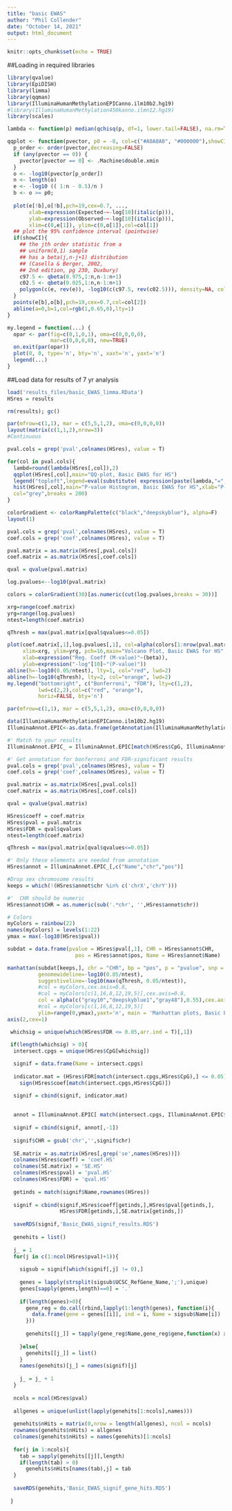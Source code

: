 ```yaml
---
title: "basic EWAS"
author: "Phil Collender"
date: "October 14, 2021"
output: html_document
---
```


```r
knitr::opts_chunk$set(echo = TRUE)
```

##Loading in required libraries

```r
library(qvalue)
library(EpiDISH)
library(limma)
library(qqman)
library(IlluminaHumanMethylationEPICanno.ilm10b2.hg19)
#library(IlluminaHumanMethylation450kanno.ilmn12.hg19)
library(scales)

lambda <- function(p) median(qchisq(p, df=1, lower.tail=FALSE), na.rm=TRUE) / qchisq(0.5, df=1) 

qqplot <- function(pvector, p0 = -8, col=c("#A0A0A0", "#000000"),showCI = T, ...) {
  p_order <- order(pvector,decreasing=FALSE)
  if (any(pvector == 0)) {
    pvector[pvector == 0] <- .Machine$double.xmin
  }
  o <- -log10(pvector[p_order])
  n <- length(o)
  e <- -log10 (( 1:n - 0.5)/n )
  b <- o >= p0;
  
  plot(e[!b],o[!b],pch=19,cex=0.7, ...,
       xlab=expression(Expected~~-log[10](italic(p))),
       ylab=expression(Observed~~-log[10](italic(p))),
       xlim=c(0,e[1]), ylim=c(0,o[1]),col=col[1])
  ## plot the 95% confidence interval (pointwise)
  if(showCI){
    ## the jth order statistic from a
    ## uniform(0,1) sample
    ## has a beta(j,n-j+1) distribution
    ## (Casella & Berger, 2002,
    ## 2nd edition, pg 230, Duxbury)
    c97.5 <- qbeta(0.975,1:n,n-1:n+1)
    c02.5 <- qbeta(0.025,1:n,n-1:n+1)
    polygon(c(e, rev(e)), -log10(c(c97.5, rev(c02.5))), density=NA, col="gray90")
  }
  points(e[b],o[b],pch=19,cex=0.7,col=col[2])
  abline(a=0,b=1,col=rgb(1,0.65,0),lty=1)
}

my.legend = function(...) {
  opar <- par(fig=c(0,1,0,1), oma=c(0,0,0,0),
              mar=c(0,0,0,0), new=TRUE)
  on.exit(par(opar))
  plot(0, 0, type='n', bty='n', xaxt='n', yaxt='n')
  legend(...)
}

```

##Load data for results of 7 yr analysis

```r
load('results_files/basic_EWAS_limma.RData')
HSres = results

rm(results); gc()
```


```r
par(mfrow=c(1,1), mar = c(5,5,1,2), oma=c(0,0,0,0))
layout(matrix(c(1,1,2),nrow=3))
#Continuous

pval.cols = grep('pval',colnames(HSres), value = T)

for(col in pval.cols){
  lambd=round(lambda(HSres[,col]),2)
  qqplot(HSres[,col],main="QQ-plot, Basic EWAS for HS")
  legend("topleft",legend=eval(substitute( expression(paste(lambda,"=",lambd)),list(lambd=lambd))),bty="n")
  hist(HSres[,col],main="P-value Histogram, Basic EWAS for HS",xlab="P-value",   
  col="grey",breaks = 200)
}

```

```r
colorGradient <- colorRampPalette(c("black","deepskyblue"), alpha=F)
layout(1)

pval.cols = grep('pval',colnames(HSres), value = T)
coef.cols = grep('coef',colnames(HSres), value = T)

pval.matrix = as.matrix(HSres[,pval.cols])
coef.matrix = as.matrix(HSres[,coef.cols])

qval = qvalue(pval.matrix)

log.pvalues<--log10(pval.matrix)

colors = colorGradient(30)[as.numeric(cut(log.pvalues,breaks = 30))]

xrg=range(coef.matrix)
yrg=range(log.pvalues)
ntest=length(coef.matrix)

qThresh = max(pval.matrix[qval$qvalues<=0.05])

plot(coef.matrix[,1],log.pvalues[,1], col=alpha(colors[1:nrow(pval.matrix)],0.60),
     xlim=xrg, ylim=yrg, pch=16,main="Volcano Plot, Basic EWAS for HS",
     xlab=expression("Reg. Coeff (M-value)"~(beta)), 
     ylab=expression("-log"[10]~"(P-value)"))
abline(h=-log10(0.05/ntest), lty=1, col="red", lwd=2)
abline(h=-log10(qThresh), lty=2, col="orange", lwd=2)
my.legend("bottomright", c("Bonferroni", "FDR"), lty=c(1,2),
          lwd=c(2,2),col=c("red", "orange"),
          horiz=FALSE, bty='n')

```

```r
par(mfrow=c(1,1), mar = c(5,5,1,2), oma=c(0,0,0,0))

data(IlluminaHumanMethylationEPICanno.ilm10b2.hg19)
IlluminaAnnot.EPIC<-as.data.frame(getAnnotation(IlluminaHumanMethylationEPICanno.ilm10b2.hg19))[,c("Name","UCSC_RefGene_Name","chr","pos","Relation_to_Island","DMR")]

#' Match to your results
IlluminaAnnot.EPIC_ = IlluminaAnnot.EPIC[match(HSres$CpG, IlluminaAnnot.EPIC$Name),]

#' Get annotation for bonferroni and FDR-significant results
pval.cols = grep('pval',colnames(HSres), value = T)
coef.cols = grep('coef',colnames(HSres), value = T)

pval.matrix = as.matrix(HSres[,pval.cols])
coef.matrix = as.matrix(HSres[,coef.cols])

qval = qvalue(pval.matrix)

HSres$coeff = coef.matrix
HSres$pval = pval.matrix
HSres$FDR = qval$qvalues
ntest=length(coef.matrix)

qThresh = max(pval.matrix[qval$qvalues<=0.05])

#' Only these elements are needed from annotation
HSres$annot = IlluminaAnnot.EPIC_[,c("Name","chr","pos")]

#Drop sex chromosome results
keeps = which(!(HSres$annot$chr %in% c('chrX','chrY')))

#'  CHR should be numeric
HSres$annot$CHR = as.numeric(sub('.*chr', '',HSres$annot$chr))

# Colors
myColors = rainbow(22)
names(myColors) = levels(1:22)
ymax = max(-log10(HSres$pval))

subdat = data.frame(pvalue = HSres$pval[,1], CHR = HSres$annot$CHR,
                      pos = HSres$annot$pos, Name = HSres$annot$Name)

manhattan(subdat[keeps,], chr = "CHR", bp = "pos", p = "pvalue", snp = "Name",
          genomewideline=-log10(0.05/ntest),
          suggestiveline=-log10(max(qThresh, 0.05/ntest)),
          #col = myColors,cex.axis=0.8,
          #col = myColors[c(1,16,8,12,19,5)],cex.axis=0.8,
          col = alpha(c("gray10","deepskyblue1","gray48"),0.55),cex.axis=0.80,
          #col = myColors[c(1,16,8,12,19,5)]
          ylim=range(0,ymax),yaxt='n', main = 'Manhattan plots, Basic EWAS for HS')
axis(2,cex=1)

```


```r
 whichsig = unique(which(HSres$FDR <= 0.05,arr.ind = T)[,1])
 
 if(length(whichsig) > 0){
  intersect.cpgs = unique(HSres$CpG[whichsig])

  signif = data.frame(Name = intersect.cpgs)
  
  indicator.mat = (HSres$FDR[match(intersect.cpgs,HSres$CpG),] <= 0.05) *       
    sign(HSres$coef[match(intersect.cpgs,HSres$CpG)])

  signif = cbind(signif, indicator.mat)
  
  
  annot = IlluminaAnnot.EPIC[ match(intersect.cpgs, IlluminaAnnot.EPIC$Name), ]
  
  signif = cbind(signif, annot[,-1])
  
  signif$CHR = gsub('chr','',signif$chr)
  
  SE.matrix = as.matrix(HSres[,grep('se',names(HSres))])
  colnames(HSres$coeff) = 'coef.HS'
  colnames(SE.matrix) = 'SE.HS'
  colnames(HSres$pval) = 'pval.HS'
  colnames(HSres$FDR) = 'qval.HS'
  
  getinds = match(signif$Name,rownames(HSres))
  
  signif = cbind(signif,HSres$coeff[getinds,],HSres$pval[getinds,],
                 HSres$FDR[getinds,],SE.matrix[getinds,])
  
  saveRDS(signif,'Basic_EWAS_signif_results.RDS')
  
  genehits = list()
  
  j_ = 1
  for(j in c(1:ncol(HSres$pval)+1)){
    
    sigsub = signif[which(signif[,j] != 0),]
    
    genes = lapply(strsplit(sigsub$UCSC_RefGene_Name,';'),unique)
    genes[sapply(genes,length)==0] = '.'
    
    if(length(genes)>0){
      gene_reg = do.call(rbind,lapply(1:length(genes), function(i){
        data.frame(gene = genes[[i]], ind = i, Name = sigsub$Name[i])
      }))
      
      genehits[[j_]] = tapply(gene_reg$Name,gene_reg$gene,function(x) x)
      
    }else{
      genehits[[j_]] = list()
    }
    names(genehits)[j_] = names(signif)[j]
    
    j_ = j_ + 1
  }
  
  ncols = ncol(HSres$pval)
  
  allgenes = unique(unlist(lapply(genehits[1:ncols],names)))
  
  genehits$nHits = matrix(0,nrow = length(allgenes), ncol = ncols)
  rownames(genehits$nHits) = allgenes
  colnames(genehits$nHits) = names(genehits)[1:ncols]
  
  for(j in 1:ncols){
    tab = sapply(genehits[[j]],length)
    if(length(tab) > 0)
      genehits$nHits[names(tab),j] = tab
  }
  
  saveRDS(genehits,'Basic_EWAS_signif_gene_hits.RDS')
  
 }

```
